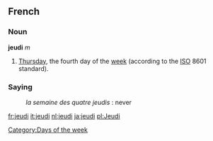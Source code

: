==French==
===Noun===
'''jeudi''' ''m''

#[[Thursday]], the fourth day of the [[week]] (according to the [[ISO]] 8601 standard).

===Saying===
:''la semaine des quatre jeudis'' : never
[[Category:Days of the week]]

[[fr:jeudi]]
[[it:jeudi]]
[[nl:jeudi]]
[[ja:jeudi]]
[[pl:Jeudi]]